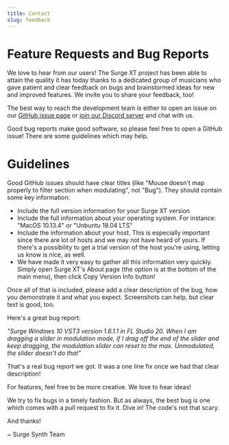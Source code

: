 ```yaml
---
title: Contact
slug: feedback
---
```


# Feature Requests and Bug Reports

We love to hear from our users! The Surge XT project has been able to attain the quality it has today
thanks to a dedicated group of musicians who gave patient and clear feedback on bugs and brainstormed
ideas for new and improved features. We invite you to share your feedback, too!

The best way to reach the development team is either to open an issue on
our [GitHub issue page](https://github.com/surge-synthesizer/surge/issues) or [join our Discord server](https://discord.com/invite/spGANHw)
and chat with us.

Good bug reports make good software, so please feel free to open a GitHub issue! There are some guidelines which may help.

# Guidelines

Good GitHub issues should have clear titles (like "Mouse doesn't map properly to filter section when modulating", not "Bug"). They should contain some key information:

-   Include the full version information for your Surge XT version
-   Include the full information about your operating system. For instance: "MacOS 10.13.4" or "Unbuntu 18.04 LTS"
-   Include the information about your host. This is especially important since there are lot of hosts and we may not
    have heard of yours. If there's a possibility to get a trial version of the host you're using, letting us know is nice, as well.
-   We have made it very easy to gather all this information very quickly. Simply open Surge XT's About page (the option is at the bottom of the main menu), then click Copy Version Info button!

Once all of that is included, please add a clear description of the bug, how you demonstrate it and what you expect.
Screenshots can help, but clear text is good, too.

Here's a great bug report:

_"Surge Windows 10 VST3 version 1.6.1.1 in FL Studio 20. When I am dragging a slider in modulation mode, if I drag off the end of the slider and keep dragging, the modulation slider can reset to the max. Unmodulated, the slider doesn't do that"_

That's a real bug report we got. It was a one line fix once we had that clear description!

For features, feel free to be more creative. We love to hear ideas!

We try to fix bugs in a timely fashion. But as always, the best bug is one which comes with a pull request to fix it. Dive in! The code's not that scary.

And thanks!

~ Surge Synth Team
